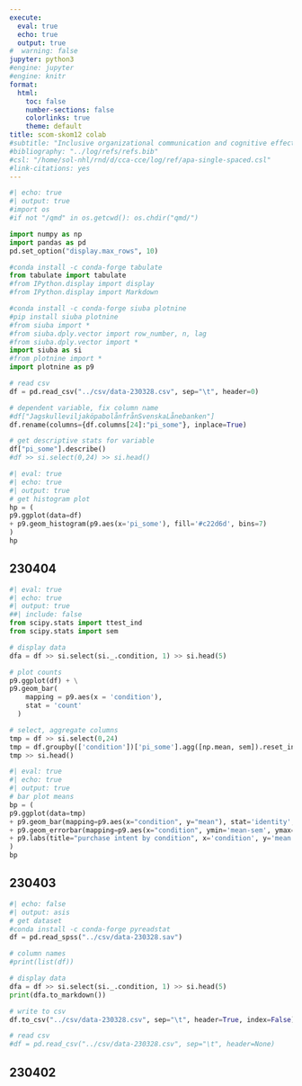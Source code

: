 ```yaml
---
execute:
  eval: true
  echo: true
  output: true
#  warning: false
jupyter: python3
#engine: jupyter
#engine: knitr
format:
  html:
    toc: false
    number-sections: false
    colorlinks: true
    theme: default
title: scom-skom12 colab
#subtitle: "Inclusive organizational communication and cognitive effects in online users"
#bibliography: "../log/refs/refs.bib"
#csl: "/home/sol-nhl/rnd/d/cca-cce/log/ref/apa-single-spaced.csl"
#link-citations: yes
---
```


```python
#| echo: true
#| output: true
#import os
#if not "/qmd" in os.getcwd(): os.chdir("qmd/")

import numpy as np
import pandas as pd
pd.set_option("display.max_rows", 10)

#conda install -c conda-forge tabulate
from tabulate import tabulate
#from IPython.display import display
#from IPython.display import Markdown

#conda install -c conda-forge siuba plotnine
#pip install siuba plotnine
#from siuba import *
#from siuba.dply.vector import row_number, n, lag
#from siuba.dply.vector import *
import siuba as si
#from plotnine import *
import plotnine as p9

# read csv
df = pd.read_csv("../csv/data-230328.csv", sep="\t", header=0)

# dependent variable, fix column name
#df["JagskulleviljaköpabolånfrånSvenskaLånebanken"]
df.rename(columns={df.columns[24]:"pi_some"}, inplace=True)

# get descriptive stats for variable
df["pi_some"].describe()
#df >> si.select(0,24) >> si.head()
```

```python
#| eval: true
#| echo: true
#| output: true
# get histogram plot
hp = (
p9.ggplot(data=df)
+ p9.geom_histogram(p9.aes(x='pi_some'), fill='#c22d6d', bins=7)
)
hp
```

## 230404

```python
#| eval: true
#| echo: true
#| output: true
##| include: false
from scipy.stats import ttest_ind
from scipy.stats import sem

# display data
dfa = df >> si.select(si._.condition, 1) >> si.head(5)

# plot counts
p9.ggplot(df) + \
p9.geom_bar(
    mapping = p9.aes(x = 'condition'), 
    stat = 'count'
  )

# select, aggregate columns
tmp = df >> si.select(0,24)
tmp = df.groupby(['condition'])['pi_some'].agg([np.mean, sem]).reset_index()
tmp >> si.head()
```

```python
#| eval: true
#| echo: true
#| output: true
# bar plot means
bp = (
p9.ggplot(data=tmp)
+ p9.geom_bar(mapping=p9.aes(x="condition", y="mean"), stat='identity', fill=np.where(tmp['condition']=='control.tsv', '#80797c', '#c22d6d'))
+ p9.geom_errorbar(mapping=p9.aes(x="condition", ymin='mean-sem', ymax='mean+sem'))
+ p9.labs(title="purchase intent by condition", x='condition', y='mean pi')
)
bp
```

## 230403

```python
#| echo: false
#| output: asis
# get dataset
#conda install -c conda-forge pyreadstat
df = pd.read_spss("../csv/data-230328.sav")

# column names
#print(list(df))

# display data
dfa = df >> si.select(si._.condition, 1) >> si.head(5)
print(dfa.to_markdown())

# write to csv
df.to_csv("../csv/data-230328.csv", sep="\t", header=True, index=False)

# read csv
#df = pd.read_csv("../csv/data-230328.csv", sep="\t", header=None)
```

## 230402






